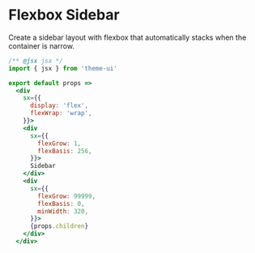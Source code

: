 
# Flexbox Sidebar

Create a sidebar layout with flexbox that automatically stacks when the container is narrow.

<!-- todo: update styled-system/css
```js
// example theme
export default {
  sizes: {
    sidebar: 256,
  },
}
```
-->

```jsx
/** @jsx jsx */
import { jsx } from 'theme-ui'

export default props =>
  <div
    sx={{
      display: 'flex',
      flexWrap: 'wrap',
    }}>
    <div
      sx={{
        flexGrow: 1,
        flexBasis: 256,
      }}>
      Sidebar
    </div>
    <div
      sx={{
        flexGrow: 99999,
        flexBasis: 0,
        minWidth: 320,
      }}>
      {props.children}
    </div>
  </div>
```
